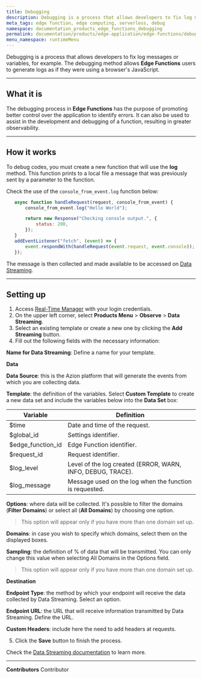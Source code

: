 ```yaml
---
title: Debugging
description: Debugging is a process that allows developers to fix log messages or variables.
meta_tags: edge function, edge computing, serverless, debug
namespace: documentation_products_edge_functions_debugging
permalink: documentation/products/edge-application/edge-functions/debugging
menu_namespace: runtimeMenu
---
```


Debugging is a process that allows developers to fix log messages or variables, for example. The debugging method allows **Edge Functions** users to generate logs as if they were using a browser's JavaScript.

---

## What it is

The debugging process in **Edge Functions** has the purpose of promoting better control over the application to identify errors. It can also be used to assist in the development and debugging of a function, resulting in greater observability.

---

## How it works

To debug codes, you must create a new function that will use the **log** method. This function prints to a local file a message that was previously sent by a parameter to the function.

Check the use of the `console_from_event.log` function below:

```js
   async function handleRequest(request, console_from_event) {
       console_from_event.log("Hello World");

       return new Response("Checking console output.", {
           status: 200,
       });
   }
   addEventListener("fetch", (event) => {
       event.respondWith(handleRequest(event.request, event.console));
   });
```

The message is then collected and made available to be accessed on [Data Streaming](/en/documentation/products/data-streaming/).

---

## Setting up

1. Access [Real-Time Manager](https://sso.azion.com/login) with your login credentials.
2. On the upper left corner, select **Products Menu** > **Observe** > **Data Streaming**.
3. Select an existing template or create a new one by clicking the **Add Streaming** button.
4. Fill out the following fields with the necessary information:

**Name for Data Streaming**: Define a name for your template.

**Data**

**Data Source**: this is the Azion platform that will generate the events from which you are collecting data.

**Template**: the definition of the variables. Select **Custom Template** to create a new data set and include the variables below into the **Data Set** box:

| **Variable**      | **Definition**                                              |
| ----------------- | ----------------------------------------------------------- |
| $time             | Date and time of the request.                               |
| $global_id        | Settings identifier.                                        |
| $edge_function_id | Edge Function identifier.                                   |
| $request_id       | Request identifier.                                         |
| $log_level        | Level of the log created (ERROR, WARN, INFO, DEBUG, TRACE). |
| $log_message      | Message used on the log when the function is requested.     |

**Options**: where data will be collected. It's possible to filter the domains (**Filter Domains**) or select all (**All Domains**) by choosing one option.

> This option will appear only if you have more than one domain set up.

**Domains**: in case you wish to specify which domains, select them on the displayed boxes.

**Sampling**: the definition of % of data that will be transmitted. You can only change this value when selecting All Domains in the Options field.

> This option will appear only if you have more than one domain set up.

**Destination**

**Endpoint Type**: the method by which your endpoint will receive the data collected by Data Streaming. Select an option.

**Endpoint URL**: the URL that will receive information transmitted by Data Streaming. Define the URL.

**Custom Headers**: include here the need to add headers at requests.

5. Click the **Save** button to finish the process.

Check the [Data Streaming documentation](/en/documentation/products/data-streaming/) to learn more.



---


**Contributors** <ContributorList>Contributor</ContributorList>
